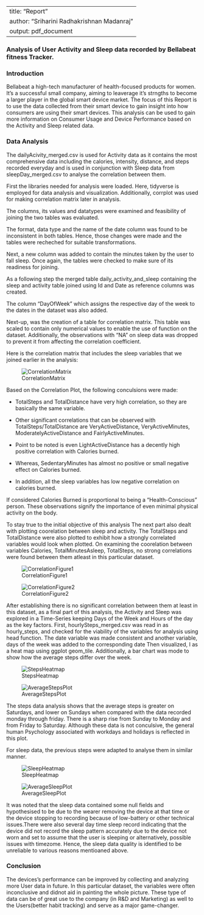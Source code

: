 
---
title: "Report"
author: "Sriharini Radhakrishnan Madanraj"
output: pdf_document
---

### **Analysis of User Activity and Sleep data recorded by Bellabeat fitness Tracker.**

### Introduction

Bellabeat a high-tech manufacturer of health-focused products for women. It's a successful small company, aiming to leaverage it's strngths to become a larger player in the global smart device market. The focus of this Report is to use the data collected from their smart device to gain insight into how consumers are using their smart devices. This analysis can be used to gain more information on Consumer Usage and Device Performance based on the Activity and Sleep related data.

### Data Analysis

The dailyAcivity_merged.csv is used for Activity data as it contains the most comprehensive data including the calories, intensity, distance, and steps recorded everyday and is used in conjunction with Sleep data from sleepDay_merged.csv to analyse the correlation between them.

First the libraries needed for analysis were loaded. Here, tidyverse is employed for data analysis and visualization. Additionally, corrplot was used for making correlation matrix later in analysis.

The columns, its values and datatypes were examined and feasibility of joining the two tables was evaluated.

The format, data type and the name of the date column was found to be inconsistent in both tables. Hence, those changes were made and the tables were recheched for suitable transformations.

Next, a new column was added to contain the minutes taken by the user to fall sleep. Once again, the tables were checked to make sure of its readiness for joining.

As a following step the merged table daily_activity_and_sleep containing the sleep and activity table joined using Id and Date as reference columns was created.

The column "DayOfWeek" which assigns the respective day of the week to the dates in the dataset was also added.

Next-up, was the creation of a table for correlation matrix. This table was scaled to contain only numerical values to enable the use of function on the dataset. Additionally, the observations with "NA" on sleep data was dropped to prevent it from affecting the correlation coefficient.

Here is the correlation matrix that includes the sleep variables that we joined earlier in the analysis:

![CorrelationMatrix](./figures/CorrelationMatrix.png)

Based on the Correlation Plot, the following conculsions were made:

-   TotalSteps and TotalDistance have very high correlation, so they are basically the same variable.

-   Other significant correlations that can be observed with TotalSteps/TotalDistance are VeryActiveDistance, VeryActiveMinutes, ModeratelyActiveDistance and FairlyActiveMinutes.

-   Point to be noted is even LightActiveDistance has a decently high positive correlation with Calories burned.

-   Whereas, SedentaryMinutes has almost no positive or small negative effect on Calories burned.

-   In addition, all the sleep variables has low negative correlation on calories burned.

If considered Calories Burned is proportional to being a "Health-Conscious" person. These observations signify the importance of even minimal physical activity on the body.

To stay true to the initial objective of this analysis The next part also dealt with plotting coorelation between sleep and activity. The TotalSteps and TotalDistance were also plotted to exhibit how a strongly correlated variables would look when plotted. On examining the coorelation between variables Calories, TotalMinutesAsleep, TotalSteps, no strong correlations were found between them atleast in this particular dataset.

![CorrelationFigure1](./figures/CorrelationFigure1.png)

![CorrelationFigure2](./figures/CorrelationFigure2.png)

After establishing there is no significant correlation between them at least in this dataset, as a final part of this analysis, the Activity and Sleep was explored in a Time-Series keeping Days of the Week and Hours of the day as the key factors. First, hourlySteps_merged.csv was read in as hourly_steps, and checked for the viability of the variables for analysis using head function. The date variable was made consistent and another variable, days of the week was added to the corresponding date Then visualized, I as a heat map using ggplot geom_tile. Additionally, a bar chart was mode to show how the average steps differ over the week.

![StepsHeatmap](./figures/StepsHeatmap.png)

![AverageStepsPlot](./figures/AverageStepsPlot.png)

The steps data analysis shows that the average steps is greater on Saturdays, and lower on Sundays when compared with the data recorded monday through friday. There is a sharp rise from Sunday to Monday and from Friday to Saturday. Although these data is not conculsive, the general human Psychology associated with workdays and holidays is reflected in this plot.

For sleep data, the previous steps were adapted to analyse them in similar manner.

![SleepHeatmap](./figures/SleepHeatmap.png)

![AverageSleepPlot](./figures/AverageSleepPlot.png)

It was noted that the sleep data contained some null fields and hypothesised to be due to the wearer removing the device at that time or the device stopping to recording because of low-battery or other technical issues.There were also several day time sleep record indicating that the device did not record the sleep pattern accurately due to the device not worn and set to assume that the user is sleeping or alternatively, possible issues with timezome. Hence, the sleep data quality is identified to be unreliable to various reasons mentioaned above.

### Conclusion

The devices's performance can be improved by collecting and analyzing more User data in future. In this particular dataset, the variables were often inconclusive and didnot aid in painting the whole picture. These type of data can be of great use to the company (in R&D and Marketing) as well to the Users(better habit tracking) and serve as a major game-changer.

